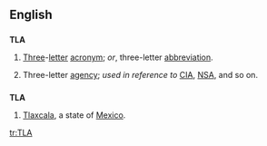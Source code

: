 {{also|tla}}
==English==
{{wikipedia|Three-letter acronym}}

==={{initialism}}===
'''TLA'''

# [[three|Three]]-[[letter]] [[acronym]]; ''or'', three-letter [[abbreviation]].
# {{US|jocular}} Three-letter [[agency]]; ''used in reference to'' [[CIA]], [[NSA]], and so on.

==={{abbreviation}}===
'''TLA'''
#[[Tlaxcala]], a state of [[Mexico]].

[[tr:TLA]]